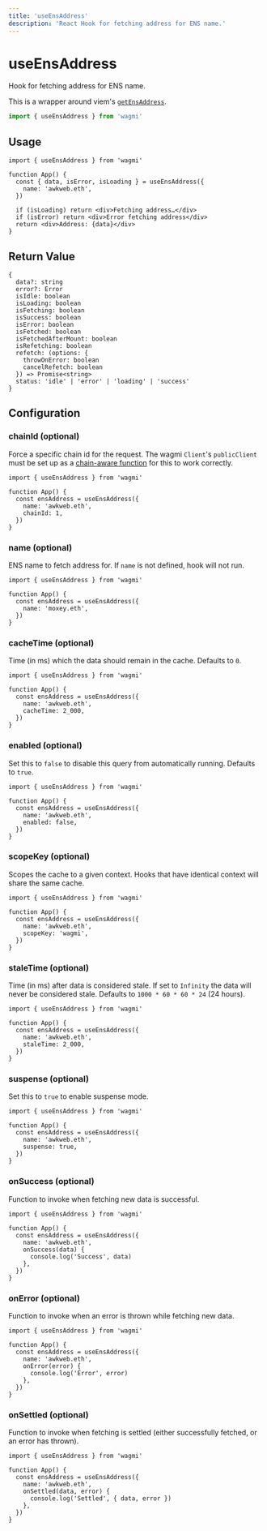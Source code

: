```yaml
---
title: 'useEnsAddress'
description: 'React Hook for fetching address for ENS name.'
---
```


# useEnsAddress

Hook for fetching address for ENS name.

This is a wrapper around viem's [`getEnsAddress`](https://viem.sh/docs/ens/actions/getEnsAddress.html).

```ts
import { useEnsAddress } from 'wagmi'
```

## Usage

```tsx
import { useEnsAddress } from 'wagmi'

function App() {
  const { data, isError, isLoading } = useEnsAddress({
    name: 'awkweb.eth',
  })

  if (isLoading) return <div>Fetching address…</div>
  if (isError) return <div>Error fetching address</div>
  return <div>Address: {data}</div>
}
```

## Return Value

```tsx
{
  data?: string
  error?: Error
  isIdle: boolean
  isLoading: boolean
  isFetching: boolean
  isSuccess: boolean
  isError: boolean
  isFetched: boolean
  isFetchedAfterMount: boolean
  isRefetching: boolean
  refetch: (options: {
    throwOnError: boolean
    cancelRefetch: boolean
  }) => Promise<string>
  status: 'idle' | 'error' | 'loading' | 'success'
}
```

## Configuration

### chainId (optional)

Force a specific chain id for the request. The wagmi `Client`'s `publicClient` must be set up as a [chain-aware function](/react/config#publicclient-optional) for this to work correctly.

```tsx {6}
import { useEnsAddress } from 'wagmi'

function App() {
  const ensAddress = useEnsAddress({
    name: 'awkweb.eth',
    chainId: 1,
  })
}
```

### name (optional)

ENS name to fetch address for. If `name` is not defined, hook will not run.

```tsx {5}
import { useEnsAddress } from 'wagmi'

function App() {
  const ensAddress = useEnsAddress({
    name: 'moxey.eth',
  })
}
```

### cacheTime (optional)

Time (in ms) which the data should remain in the cache. Defaults to `0`.

```tsx {6}
import { useEnsAddress } from 'wagmi'

function App() {
  const ensAddress = useEnsAddress({
    name: 'awkweb.eth',
    cacheTime: 2_000,
  })
}
```

### enabled (optional)

Set this to `false` to disable this query from automatically running. Defaults to `true`.

```tsx {6}
import { useEnsAddress } from 'wagmi'

function App() {
  const ensAddress = useEnsAddress({
    name: 'awkweb.eth',
    enabled: false,
  })
}
```

### scopeKey (optional)

Scopes the cache to a given context. Hooks that have identical context will share the same cache.

```tsx {6}
import { useEnsAddress } from 'wagmi'

function App() {
  const ensAddress = useEnsAddress({
    name: 'awkweb.eth',
    scopeKey: 'wagmi',
  })
}
```

### staleTime (optional)

Time (in ms) after data is considered stale. If set to `Infinity` the data will never be considered stale. Defaults to `1000 * 60 * 60 * 24` (24 hours).

```tsx {6}
import { useEnsAddress } from 'wagmi'

function App() {
  const ensAddress = useEnsAddress({
    name: 'awkweb.eth',
    staleTime: 2_000,
  })
}
```

### suspense (optional)

Set this to `true` to enable suspense mode.

```tsx {6}
import { useEnsAddress } from 'wagmi'

function App() {
  const ensAddress = useEnsAddress({
    name: 'awkweb.eth',
    suspense: true,
  })
}
```

### onSuccess (optional)

Function to invoke when fetching new data is successful.

```tsx {6-8}
import { useEnsAddress } from 'wagmi'

function App() {
  const ensAddress = useEnsAddress({
    name: 'awkweb.eth',
    onSuccess(data) {
      console.log('Success', data)
    },
  })
}
```

### onError (optional)

Function to invoke when an error is thrown while fetching new data.

```tsx {6-8}
import { useEnsAddress } from 'wagmi'

function App() {
  const ensAddress = useEnsAddress({
    name: 'awkweb.eth',
    onError(error) {
      console.log('Error', error)
    },
  })
}
```

### onSettled (optional)

Function to invoke when fetching is settled (either successfully fetched, or an error has thrown).

```tsx {6-8}
import { useEnsAddress } from 'wagmi'

function App() {
  const ensAddress = useEnsAddress({
    name: 'awkweb.eth',
    onSettled(data, error) {
      console.log('Settled', { data, error })
    },
  })
}
```
